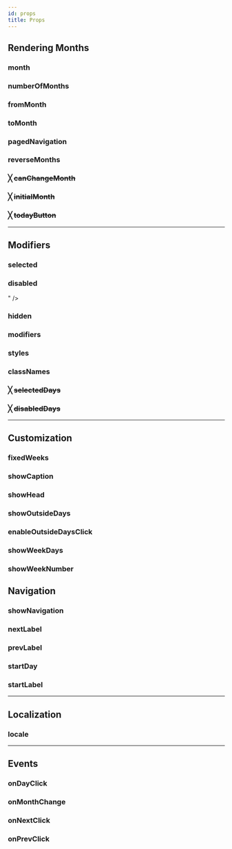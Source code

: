 ```yaml
---
id: props
title: Props
---
```



## Rendering Months

### month

<PropDetails name="month" />

### numberOfMonths

<PropDetails name="numberOfMonths" />

### fromMonth

<PropDetails name="fromMonth" />

### toMonth

<PropDetails name="toMonth" />

### pagedNavigation

<PropDetails name="pagedNavigation" />

### reverseMonths

<PropDetails name="reverseMonths" />

### ╳ ~~canChangeMonth~~

<PropDetails name="canChangeMonth" />

### ╳ ~~initialMonth~~

<PropDetails name="initialMonth" />

### ╳ ~~todayButton~~

<PropDetails name="todayButton" />

---

## Modifiers

### selected

<PropDetails name="selected" />

### disabled

<PropDetails name="disabled" />
" />

### hidden

<PropDetails name="hidden" />

### modifiers

<PropDetails name="modifiers" />

### styles

<PropDetails name="styles" />

### classNames

<PropDetails name="classNames" />

### ╳ ~~selectedDays~~

<PropDetails name="selectedDays" />

### ╳ ~~disabledDays~~

<PropDetails name="disabledDays" />

---

## Customization

### fixedWeeks

<PropDetails name="fixedWeeks" />

### showCaption

<PropDetails name="showCaption" />

### showHead

<PropDetails name="showHead" />

### showOutsideDays

<PropDetails name="showOutsideDays" />

### enableOutsideDaysClick

<PropDetails name="enableOutsideDaysClick" />

### showWeekDays

<PropDetails name="showWeekDays" />

### showWeekNumber

<PropDetails name="showWeekNumber" />

## Navigation

### showNavigation

<PropDetails name="showNavigation" />

### nextLabel

<PropDetails name="nextLabel" />

### prevLabel

<PropDetails name="prevLabel" />

### startDay

<PropDetails name="startDay" />

### startLabel

<PropDetails name="startLabel" />

---

## Localization

### locale

<PropDetails name="locale" />

---

## Events

### onDayClick

<PropDetails name="onDayClick" />

### onMonthChange

<PropDetails name="onMonthChange" />

### onNextClick

<PropDetails name="onNextClick" />

### onPrevClick

<PropDetails name="onPrevClick" />
